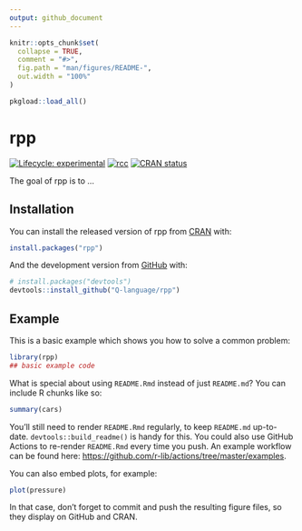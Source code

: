 ```yaml
---
output: github_document
---
```


<!-- README.md is generated from README.Rmd. Please edit that file -->

```r
knitr::opts_chunk$set(
  collapse = TRUE,
  comment = "#>",
  fig.path = "man/figures/README-",
  out.width = "100%"
)

pkgload::load_all()
```

# rpp

<!-- badges: start -->
[![Lifecycle: experimental](https://img.shields.io/badge/lifecycle-experimental-orange.svg)](https://lifecycle.r-lib.org/articles/stages.html#experimental)
[![rcc](https://github.com/Q-language/rpp/workflows/rcc/badge.svg)](https://github.com/Q-language/rpp/actions)
[![CRAN status](https://www.r-pkg.org/badges/version/rpp)](https://CRAN.R-project.org/package=rpp)
<!-- badges: end -->

The goal of rpp is to ...

## Installation

You can install the released version of rpp from [CRAN](https://CRAN.R-project.org) with:

``` r
install.packages("rpp")
```

And the development version from [GitHub](https://github.com/) with:

``` r
# install.packages("devtools")
devtools::install_github("Q-language/rpp")
```
## Example

This is a basic example which shows you how to solve a common problem:

```r
library(rpp)
## basic example code
```

What is special about using `README.Rmd` instead of just `README.md`? You can include R chunks like so:

```r
summary(cars)
```

You'll still need to render `README.Rmd` regularly, to keep `README.md` up-to-date. `devtools::build_readme()` is handy for this. You could also use GitHub Actions to re-render `README.Rmd` every time you push. An example workflow can be found here: <https://github.com/r-lib/actions/tree/master/examples>.

You can also embed plots, for example:

```r
plot(pressure)
```

In that case, don't forget to commit and push the resulting figure files, so they display on GitHub and CRAN.
